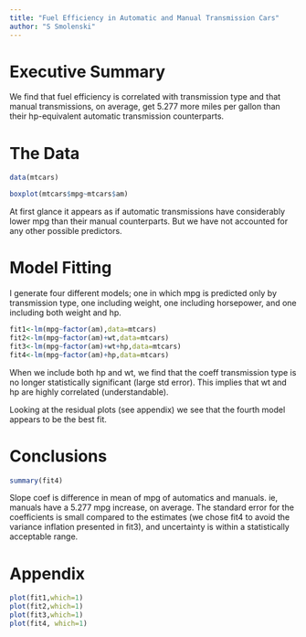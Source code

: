 ```yaml
---
title: "Fuel Efficiency in Automatic and Manual Transmission Cars"
author: "S Smolenski"
---
```


# Executive Summary

We find that fuel efficiency is correlated with transmission type and that manual transmissions, on average, get 5.277 more miles per gallon than their hp-equivalent automatic transmission counterparts. 

# The Data

```r
data(mtcars)
```

```r
boxplot(mtcars$mpg~mtcars$am)
```

At first glance it appears as if automatic transmissions have considerably lower mpg than their manual counterparts. But we have not accounted for any other possible predictors.

# Model Fitting

I generate four different models; one in which mpg is predicted only by transmission type, one including weight, one including horsepower, and one including both weight and hp.

```r
fit1<-lm(mpg~factor(am),data=mtcars)
fit2<-lm(mpg~factor(am)+wt,data=mtcars)
fit3<-lm(mpg~factor(am)+wt+hp,data=mtcars)
fit4<-lm(mpg~factor(am)+hp,data=mtcars)
```

When we include both hp and wt, we find that the coeff transmission type is no longer statistically significant (large std error). This implies that wt and hp are highly correlated (understandable).

Looking at the residual plots (see appendix) we see that the fourth model appears to be the best fit.


# Conclusions

```r
summary(fit4)
```

Slope coef is difference in mean of mpg of automatics and manuals. ie, manuals have a 5.277 mpg increase, on average. The standard error for the coefficients is small compared to the estimates (we chose fit4 to avoid the variance inflation presented in fit3), and uncertainty is within a statistically acceptable range.

# Appendix

```r
plot(fit1,which=1)
plot(fit2,which=1)
plot(fit3,which=1)
plot(fit4, which=1)
```